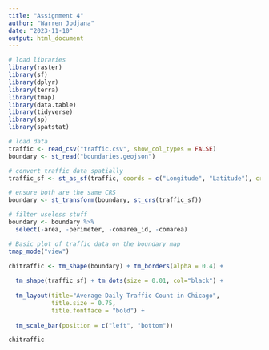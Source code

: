```yaml
---
title: "Assignment 4"
author: "Warren Jodjana"
date: "2023-11-10"
output: html_document
---
```


```r
# load libraries
library(raster)
library(sf)
library(dplyr)
library(terra)
library(tmap)
library(data.table)
library(tidyverse)
library(sp)
library(spatstat)
```


```r
# load data
traffic <- read_csv("traffic.csv", show_col_types = FALSE)
boundary <- st_read("boundaries.geojson")
```

```r
# convert traffic data spatially
traffic_sf <- st_as_sf(traffic, coords = c("Longitude", "Latitude"), crs = 4326)

```

```r
# ensure both are the same CRS
boundary <- st_transform(boundary, st_crs(traffic_sf))
```

```r
# filter useless stuff
boundary <- boundary %>%
  select(-area, -perimeter, -comarea_id, -comarea)
```

```r
# Basic plot of traffic data on the boundary map
tmap_mode("view")

chitraffic <- tm_shape(boundary) + tm_borders(alpha = 0.4) +
  
  tm_shape(traffic_sf) + tm_dots(size = 0.01, col="black") +
  
  tm_layout(title="Average Daily Traffic Count in Chicago",
            title.size = 0.75,
            title.fontface = "bold") +
  
  tm_scale_bar(position = c("left", "bottom"))

chitraffic
```








